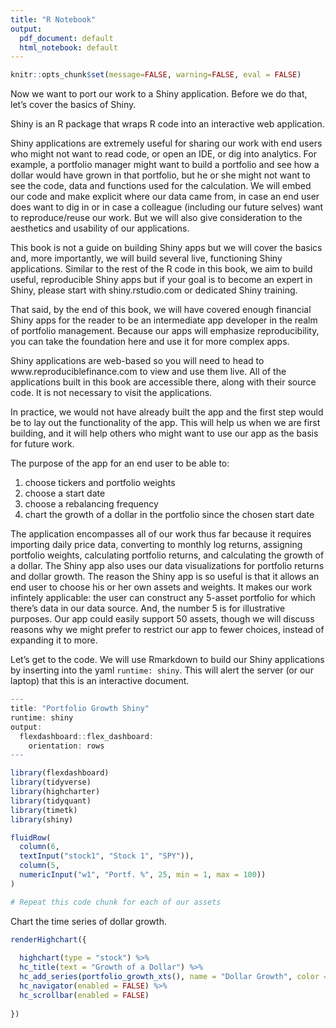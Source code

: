```yaml
---
title: "R Notebook"
output:
  pdf_document: default
  html_notebook: default
---
```


```r
knitr::opts_chunk$set(message=FALSE, warning=FALSE, eval = FALSE)
```

Now we want to port our work to a Shiny application.  Before we do that, let's cover the basics of Shiny. 

Shiny is an R package that wraps R code into an interactive web application.   

Shiny applications are extremely useful for sharing our work with end users who might not want to read code, or open an IDE, or dig into analytics.  For example, a portfolio manager might want to build a portfolio and see how a dollar would have grown in that portfolio, but he or she might not want to see the code, data and functions used for the calculation.  We will  embed our code and make explicit where our data came from, in case an end user does want to dig in or in case a colleague (including our future selves) want to reproduce/reuse our work. But we will also give consideration to the aesthetics and usability of our applications.

This book is not a guide on building Shiny apps but we will cover the basics and, more importantly, we will build several live, functioning Shiny applications. Similar to the rest of the R code in this book, we aim to build useful, reproducible Shiny apps but if your goal is to become an expert in Shiny, please start with shiny.rstudio.com or dedicated Shiny training.  

That said, by the end of this book, we will have covered enough financial Shiny apps for the reader to be an intermediate app developer in the realm of portfolio management. Because our apps will emphasize reproducibility, you can take the foundation here and use it for more complex apps.


Shiny applications are web-based so you will need to head to www.reproduciblefinance.com to view and use them live. All of the applications built in this book are accessible there, along with their source code. It is not necessary to visit the applications. 

In practice, we would not have already built the app and the first step would be to lay out the functionality of the app. This will help us when we are first building, and it will help others who might want to use our app as the basis for future work. 

The purpose of the app for an end user to be able to: 

1) choose tickers and portfolio weights
2) choose a start date
3) choose a rebalancing frequency
4) chart the growth of a dollar in the portfolio since the chosen start date

The application encompasses all of our work thus far because it requires importing daily price data, converting to monthly log returns, assigning portfolio weights, calculating portfolio returns, and calculating the growth of a dollar. The Shiny app also uses our data visualizations for portfolio returns and dollar growth. The reason the Shiny app is so useful is that it allows an end user to choose his or her own assets and weights. It makes our work infintely applicable: the user can construct any 5-asset portfolio for which there's data in our data source. And, the number 5 is for illustrative purposes. Our app could easily support 50 assets, though we will discuss reasons why we might prefer to restrict our app to fewer choices, instead of expanding it to more.

Let's get to the code. We will use Rmarkdown to build our Shiny applications by inserting into the yaml `runtime: shiny`. This will alert the server (or our laptop) that this is an interactive document. 

```r
---
title: "Portfolio Growth Shiny"
runtime: shiny
output:
  flexdashboard::flex_dashboard:
    orientation: rows
---
```


```r
library(flexdashboard)
library(tidyverse)
library(highcharter)
library(tidyquant)
library(timetk)
library(shiny)
```


  
```r

fluidRow(
  column(6,
  textInput("stock1", "Stock 1", "SPY")),
  column(5,
  numericInput("w1", "Portf. %", 25, min = 1, max = 100))
)  

# Repeat this code chunk for each of our assets
```

Chart the time series of dollar growth. 

```r
renderHighchart({
  
  highchart(type = "stock") %>%
  hc_title(text = "Growth of a Dollar") %>%
  hc_add_series(portfolio_growth_xts(), name = "Dollar Growth", color = "cornflowerblue") %>%
  hc_navigator(enabled = FALSE) %>% 
  hc_scrollbar(enabled = FALSE) 
  
})
```








